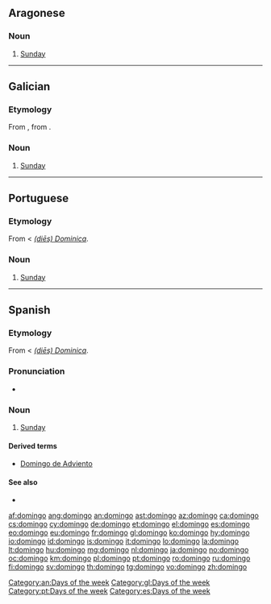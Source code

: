 {{also|Domingo}}
==Aragonese==

===Noun===
{{head|an|noun|g=m}}

# [[Sunday]]

[[Category:an:Days of the week]]
----
==Galician==
{{wikipedia|lang=gl}}

===Etymology===
From {{etyl|la|gl}} {{term|dominicus|dominīcus|lang=la}}, from {{term|dies Dominica|(diēs) Dominica|day of the Lord|lang=la}}.

===Noun===
{{head|gl|noun|g=m}}

# [[Sunday]]

[[Category:gl:Days of the week]]

----

==Portuguese==

===Etymology===
From {{etyl|la|pt}} {{term|dominicus|dominīcus|lang=la}} < ''[[dies Dominica|(diēs) Dominica]]''.

===Noun===
{{pt-noun|m|s}}

# [[Sunday]]

[[Category:pt:Days of the week]]

----

==Spanish==

===Etymology===
From {{etyl|la|es}} {{term|dominicus|dominīcus|lang=la}} < ''[[dies Dominica|(diēs) Dominica]]''.

===Pronunciation===
* {{IPA|/d̪o̞ˈmĩŋɡo/|lang=es}}

===Noun===
{{es-noun|m}}

# [[Sunday]]

====Derived terms====
* [[Domingo de Adviento]]

====See also====
* {{list|es|days of the week}}

[[Category:es:Days of the week]]

[[af:domingo]]
[[ang:domingo]]
[[an:domingo]]
[[ast:domingo]]
[[az:domingo]]
[[ca:domingo]]
[[cs:domingo]]
[[cy:domingo]]
[[de:domingo]]
[[et:domingo]]
[[el:domingo]]
[[es:domingo]]
[[eo:domingo]]
[[eu:domingo]]
[[fr:domingo]]
[[gl:domingo]]
[[ko:domingo]]
[[hy:domingo]]
[[io:domingo]]
[[id:domingo]]
[[is:domingo]]
[[it:domingo]]
[[lo:domingo]]
[[la:domingo]]
[[lt:domingo]]
[[hu:domingo]]
[[mg:domingo]]
[[nl:domingo]]
[[ja:domingo]]
[[no:domingo]]
[[oc:domingo]]
[[km:domingo]]
[[pl:domingo]]
[[pt:domingo]]
[[ro:domingo]]
[[ru:domingo]]
[[fi:domingo]]
[[sv:domingo]]
[[th:domingo]]
[[tg:domingo]]
[[vo:domingo]]
[[zh:domingo]]